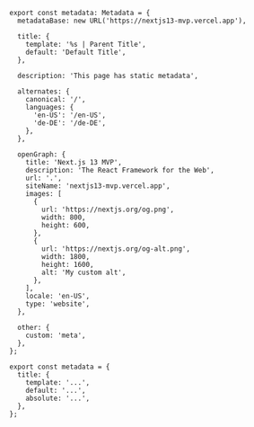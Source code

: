 ```tsx
export const metadata: Metadata = {
  metadataBase: new URL('https://nextjs13-mvp.vercel.app'),

  title: {
    template: '%s | Parent Title',
    default: 'Default Title',
  },

  description: 'This page has static metadata',

  alternates: {
    canonical: '/',
    languages: {
      'en-US': '/en-US',
      'de-DE': '/de-DE',
    },
  },

  openGraph: {
    title: 'Next.js 13 MVP',
    description: 'The React Framework for the Web',
    url: '.',
    siteName: 'nextjs13-mvp.vercel.app',
    images: [
      {
        url: 'https://nextjs.org/og.png',
        width: 800,
        height: 600,
      },
      {
        url: 'https://nextjs.org/og-alt.png',
        width: 1800,
        height: 1600,
        alt: 'My custom alt',
      },
    ],
    locale: 'en-US',
    type: 'website',
  },

  other: {
    custom: 'meta',
  },
};
```

```tsx
export const metadata = {
  title: {
    template: '...',
    default: '...',
    absolute: '...',
  },
};
```
